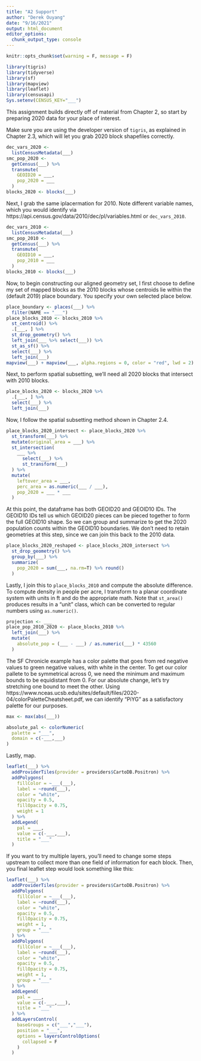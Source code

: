 ```yaml
---
title: "A2 Support"
author: "Derek Ouyang"
date: "9/16/2021"
output: html_document
editor_options: 
  chunk_output_type: console
---
```


```r
knitr::opts_chunk$set(warning = F, message = F)
```

```r
library(tigris)
library(tidyverse)
library(sf)
library(mapview)
library(leaflet)
library(censusapi)
Sys.setenv(CENSUS_KEY="___")
```

This assignment builds directly off of material from Chapter 2, so start by preparing 2020 data for your place of interest. 

Make sure you are using the developer version of `tigris`, as explained in Chapter 2.3, which will let you grab 2020 block shapefiles correctly.

```r
dec_vars_2020 <-
  listCensusMetadata(___)
smc_pop_2020 <-
  getCensus(___) %>% 
  transmute(
    GEOID20 = ___,
    pop_2020 = ___
  )
blocks_2020 <- blocks(___)
```

Next, I grab the same iplacermation for 2010. Note different variable names, which you would identify via https://api.census.gov/data/2010/dec/pl/variables.html or `dec_vars_2010`.

```r
dec_vars_2010 <-
  listCensusMetadata(___)
smc_pop_2010 <-
  getCensus(___) %>% 
  transmute(
    GEOID10 = ___,
    pop_2010 = ___
  )
blocks_2010 <- blocks(___)
```

Now, to begin constructing our aligned geometry set, I first choose to define my set of mapped blocks as the 2010 blocks whose centroids lie within the (default 2019) place boundary. You specify your own selected place below.

```r
place_boundary <- places(___) %>% 
  filter(NAME == "___")
place_blocks_2010 <- blocks_2010 %>% 
  st_centroid() %>% 
  .[___, ] %>% 
  st_drop_geometry() %>% 
  left_join(___ %>% select(___)) %>% 
  st_as_sf() %>% 
  select(___) %>% 
  left_join(___)
mapview(___) + mapview(___, alpha.regions = 0, color = "red", lwd = 2)
```

Next, to perform spatial subsetting, we'll need all 2020 blocks that intersect with 2010 blocks.

```r
place_blocks_2020 <- blocks_2020 %>%
  .[___, ] %>% 
  select(___) %>% 
  left_join(___)
```

Now, I follow the spatial subsetting method shown in Chapter 2.4.

```r
place_blocks_2020_intersect <- place_blocks_2020 %>% 
  st_transform(___) %>% 
  mutate(original_area = ___) %>% 
  st_intersection(
    ___ %>%
      select(___) %>% 
      st_transform(___)
  ) %>% 
  mutate(
    leftover_area = ___,
    perc_area = as.numeric(___ / ___),
    pop_2020 = ___ * ___
  )
```

At this point, the dataframe has both GEOID20 and GEOID10 IDs. The GEOID10 IDs tell us which GEOID20 pieces can be pieced together to form the full GEOID10 shape. So we can group and summarize to get the 2020 population counts within the GEOID10 boundaries. We don't need to retain geometries at this step, since we can join this back to the 2010 data.

```r
place_blocks_2020_reshaped <- place_blocks_2020_intersect %>%
  st_drop_geometry() %>% 
  group_by(___) %>% 
  summarize(
    pop_2020 = sum(___, na.rm=T) %>% round()
  )
```

Lastly, I join this to `place_blocks_2010` and compute the absolute difference. To compute density in people per acre, I transform to a planar coordinate system with units in ft and do the appropriate math. Note that `st_area()` produces results in a "unit" class, which can be converted to regular numbers using `as.numeric()`.

```r
projection <- ___
place_pop_2010_2020 <- place_blocks_2010 %>% 
  left_join(___) %>% 
  mutate(
    absolute_pop = (___ - ___) / as.numeric(___) * 43560
  )
```

The SF Chronicle example has a color palette that goes from red negative values to green negative values, with white in the center. To get our color pallete to be symmetrical across 0, we need the minimum and maximum bounds to be equidistant from 0. For our absolute change, let's try stretching one bound to meet the other. Using https://www.nceas.ucsb.edu/sites/default/files/2020-04/colorPaletteCheatsheet.pdf, we can identify "PiYG" as a satisfactory palette for our purposes.

```r
max <- max(abs(___))

absolute_pal <- colorNumeric(
  palette = "___",
  domain = c(-___,___)
)
```

Lastly, map.

```r
leaflet(___) %>% 
  addProviderTiles(provider = providers$CartoDB.Positron) %>% 
  addPolygons(
    fillColor = ~___(___),
    label = ~round(___),
    color = "white",
    opacity = 0.5,
    fillOpacity = 0.75,
    weight = 1
  ) %>% 
  addLegend(
    pal = ___,
    value = c(-___,___),
    title = "___"
  )
```

If you want to try multiple layers, you'll need to change some steps upstream to collect more than one field of information for each block. Then, you final leaflet step would look something like this:

```r
leaflet(___) %>% 
  addProviderTiles(provider = providers$CartoDB.Positron) %>% 
  addPolygons(
    fillColor = ~___(___),
    label = ~round(___),
    color = "white",
    opacity = 0.5,
    fillOpacity = 0.75,
    weight = 1,
    group = "___"
  ) %>% 
  addPolygons(
    fillColor = ~___(___),
    label = ~round(___),
    color = "white",
    opacity = 0.5,
    fillOpacity = 0.75,
    weight = 1,
    group = "___"
  ) %>% 
  addLegend(
    pal = ___,
    value = c(-___,___),
    title = "___"
  ) %>% 
  addLayersControl(
    baseGroups = c("___","___"),
    position = "___",
    options = layersControlOptions(
      collapsed = F
    )
  )
```
